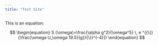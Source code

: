 ```yaml
---
title: "Test Site"
---
```


This is an equation: `$underbrace(e^(i pi), -1) + 1 = 0$`{=typst}

$$
\begin{equation} 
S (\omega)=\frac{\alpha g^2}{\omega^5} \,
e ^{{\{}{\frac{\omega U_\omega 19.5}{g}}{\}}^{-4}]}
\end{equation}
$$
